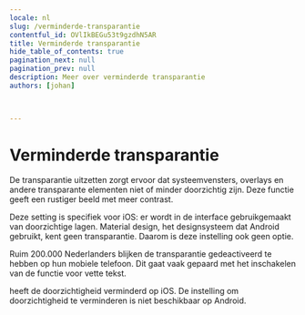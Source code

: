 ```yaml
---
locale: nl
slug: /verminderde-transparantie
contentful_id: OVlIkBEGu53t9gzdhN5AR
title: Verminderde transparantie
hide_table_of_contents: true
pagination_next: null
pagination_prev: null
description: Meer over verminderde transparantie
authors: [johan]


	
---
```


# Verminderde transparantie

De transparantie uitzetten zorgt ervoor dat systeemvensters, overlays en andere transparante elementen niet of minder doorzichtig zijn. Deze functie geeft een rustiger beeld met meer contrast.

Deze setting is specifiek voor iOS: er wordt in de interface gebruikgemaakt van doorzichtige lagen. Material design, het designsysteem dat Android gebruikt, kent geen transparantie. Daarom is deze instelling ook geen optie.

Ruim 200.000 Nederlanders blijken de transparantie gedeactiveerd te hebben op hun mobiele telefoon. Dit gaat vaak gepaard met het inschakelen van de functie voor vette tekst.

<TwoColumnBlock>
  <LeftColumn>
    <ColumnRow>
      <PercentageBlock
        metrics={[
          { title: 'iOS - transparency metric', key: 'ios-accessibility_is_reduce_transparency_enabled-true', isPercentage: true }
        ]}
        linkLabel="Meer over doorzichtigheid"
        linkUrl="/nl/stats/verminderde-transparantie">
        heeft de doorzichtigheid verminderd op iOS.
      </PercentageBlock>
    </ColumnRow>
  </LeftColumn>
  <RightColumn>
    <ColumnRow>
      <TextBlock
        showBackgroundColor={true}>
        De instelling om doorzichtigheid te verminderen is niet beschikbaar op Android. 
        <CustomLink url="/nl/stats/verminderde-transparantie" label="Meer over doorzichtigheid" external={false}/>
      </TextBlock>
    </ColumnRow>
  </RightColumn>
</TwoColumnBlock>